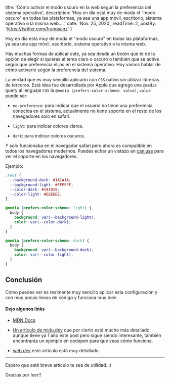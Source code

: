 
  title: 'Cómo activar el modo oscuro en la web segun la preferencia del sistema operativo',
  description: 'Hoy en día está muy de moda el "modo oscuro" en todas las plataformas, ya sea una app móvil, escritorio, sistema operativo o la misma web....',
  date: 'Nov. 25, 2020',
  readTime: 2,
  postBy: 'https://twitter.com/franqsanz'
}


Hoy en día está muy de moda el "modo oscuro" en todas las plataformas, ya sea una app móvil, escritorio, sistema operativo o la misma web.

Hay muchas formas de aplicar este, ya sea desde un botón que te dé la opción de elegir si quieres el tema claro o oscuro o también que se active según que preferencia elijas en el sistema operativo.
Hoy vamos hablar de cómo activarlo según la preferencia del sistema.

La verdad que es muy sencillo aplicarlo con `CSS` nativo sin utilizar librerías de terceros. Está idea fue desarrollada por Apple que agrego una `@media` query al lenguaje `CSS` la `@media (prefers-color-scheme: value)`,
`value` puede ser:

* `no-preference`: para indicar que el usuario no tiene una preferencia conocida en el sistema, actualmente no tiene soporte en el resto de los navegadores solo en safari.

* `light`: para indicar colores claros.

* `dark`: para indicar colores oscuros.

Y solo funcionaba en el navegador safari pero ahora es compatible en todos los navegadores modernos.
Puedes echar un vistazo en [caniuse](https://caniuse.com/?search=prefers-color-scheme) para ver el soporte en los navegadores.

Ejemplo:

```CSS
:root {
  --background-dark: #1A1A1A;
  --background-light: #FFFFFF;
  --color-dark: #191919;
  --color-light: #EEEEEE;
}

@media (prefers-color-scheme: light) {
  body {
    background: var(--background-light);
    color: var(--color-dark);
  }
}

@media (prefers-color-scheme: dark) {
  body {
    background: var(--background-dark);
    color: var(--color-light);
  }
}
```

## Conclusión

Cómo puedes ver es realmente muy sencillo aplicar esta configuración y con muy pocas líneas de código y funciona muy bien.

#### Dejo algunos links

* [MDN Docs](https://developer.mozilla.org/en-US/docs/Web/CSS/@media/prefers-color-scheme)

* [Un artículo de midu.dev](https://midu.dev/prefers-color-scheme-la-nueva-media-feature-de-css-para-detectar-el-aspecto-del-sistema-operativo-del-usuario/) que por cierto está mucho más detallado aunque tiene ya 1 año este post pero sigue siendo interesante, también encontrarás un ejemplo en codepen para que veas cómo funciona.

* [web.dev](https://web.dev/prefers-color-scheme/) este artículo está muy detallado.

---

Espero que esté breve artículo te sea de utilidad. :)

Gracias por leer!!